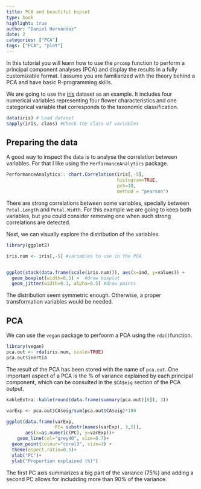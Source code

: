 ```yaml
---
title: PCA and beautiful biplot
type: book
highlight: true
author: "Daniel Hernández"
date: 2
categories: ["PCA"]
tags: ["PCA", "plot"]
---
```



<!--more-->

In this tutorial you will learn how to use the ``prcomp`` function to perform a principal component analyses (PCA) and display the results in a fully customizable format. I assume you are familiarized with the theory behind a PCA and have basic R-programming skills. 

We are going to use the [iris](https://archive.ics.uci.edu/ml/datasets/iris) dataset as an example. It includes four numerical variables representing four flower characteristics and one categorical variable that corresponds to the taxonomic classification. 

```r
data(iris) # Load dataset
sapply(iris, class) #Check the class of variables
```

## Preparing the data

A good way to inspect the data is to analyse the correlation between variables. For that I like using the ``PerformanceAnalytics`` package. 

```r

PerformanceAnalytics:: chart.Correlation(iris[,-5],
                                         histogram=TRUE, 
                                         pch=10,
                                         method = "pearson")
```

There are strong correlations between some variables, specially between ``Petal.Length`` and ``Petal.Width``. For this example we are going to keep both variables, but you could consider removing one when such strong correlations are detected. 

Next, we can visually explore the distribution of the variables.
```r
library(ggplot2)

iris.num <- iris[,-5] #variables to use in the PCA


ggplot(stack(data.frame(scale(iris.num))), aes(x=ind, y=values)) +
  geom_boxplot(width=0.5) +  #draw boxplot
  geom_jitter(width=0.1, alpha=0.5) #draw points 

```

The distribution seem symmetric enough. Otherwise, a proper transformation variables would be needed. 

## PCA

We can use the ``vegan`` package to perfoorm a PCA using the ``rda()``function.   

```r

library(vegan)
pca.out <- rda(iris.num, scale=TRUE)
pca.out$inertia
```

The result of the PCA has been stored with the name of ``pca.out``. One important aspect of a PCA is the % of variance explained by each principal component, which can be consulted in the ``$CA$eig`` section of the PCA output. 

```r
kableExtra::kable(round(data.frame(summary(pca.out)[6]), 3))

varExp <- pca.out$CA$eig/sum(pca.out$CA$eig)*100 

```


```r
ggplot(data.frame(varExp,
                  PC= substr(names(varExp), 3,5)), 
       aes(x=as.numeric(PC), y=varExp))+
    geom_line(col="grey40", size=0.7)+
  geom_point(colour="coral3", size=3) + 
  theme(aspect.ratio=0.5)+
  xlab("PC")+
  ylab("Proportion explained (%)")

```


The first PC axis summarizes a big part of the variance (75%) and adding a second PC allows for includding more than 90% of the variance. 



